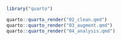 
```r
library("quarto")

quarto::quarto_render("02_clean.qmd")
quarto::quarto_render("03_augment.qmd")
quarto::quarto_render("04_analysis.qmd")


```